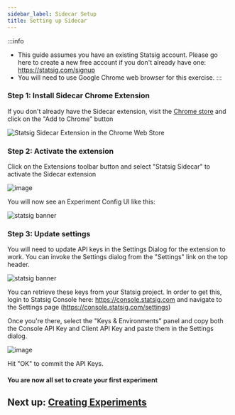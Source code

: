 ```yaml
---
sidebar_label: Sidecar Setup
title: Setting up Sidecar
---
```


:::info
* This guide assumes you have an existing Statsig account.  Please go here to create a new free account if you don't already have one: https://statsig.com/signup
* You will need to use Google Chrome web browser for this exercise.
:::

### Step 1: Install Sidecar Chrome Extension

If you don't already have the Sidecar extension, visit the [Chrome store](https://chromewebstore.google.com/detail/statsig-sidecar/blkgemeefnlkmicphlkodgdkhceibgcb) and click on the "Add to Chrome" button

![Statsig Sidecar Extension in the Chrome Web Store](https://github.com/statsig-io/docs/assets/74584483/0fc7cf69-3668-4f1b-bdaf-c75a25ca96af)

### Step 2: Activate the extension

Click on the Extensions toolbar button and select "Statsig Sidecar" to activate the Sidecar extension

![image](https://github.com/statsig-io/.github/assets/74588208/e069d1f2-c437-4398-a381-681b76663178)

You will now see an Experiment Config UI like this:

![statsig banner](/img/sidecarempty.png)

### Step 3: Update settings

You will need to update API keys in the Settings Dialog for the extension to work.  You can invoke the Settings dialog from the "Settings" link on the top header.

![statsig banner](/img/sidecarsettings.png)

You can retrieve these keys from your Statsig project.  In order to get this, login to Statsig Console here: https://console.statsig.com and navigate to the Settings page (https://console.statsig.com/settings)

Once you're there, select the "Keys & Environments" panel and copy both the Console API Key and Client API Key and paste them in the Settings dialog.

![image](https://github.com/statsig-io/.github/assets/74588208/754cc245-1821-4f75-a87d-08b536422587)

Hit "OK" to commit the API Keys.  

#### You are now all set to create your first experiment 

## Next up: [Creating Experiments](./creating-experiments.mdx)

